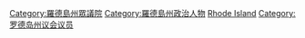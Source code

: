 [[Category:羅德島州眾議院|Category:羅德島州眾議院]]
[[Category:羅德島州政治人物|Category:羅德島州政治人物]]
[[Category:美國各州眾議員|Rhode Island]]
[[Category:罗德岛州议会议员|Category:罗德岛州议会议员]]